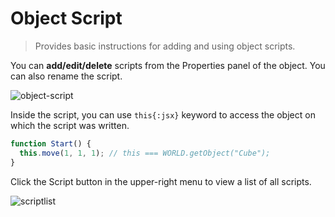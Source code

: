 # Object Script

> Provides basic instructions for adding and using object scripts.

You can **add/edit/delete** scripts from the Properties panel of the object. You can also rename the script.

![object-script](../../../images/scriptadd.png)

Inside the script, you can use `this{:jsx}` keyword to access the object on which the script was written.

```js showLineNumbers copy
function Start() {
  this.move(1, 1, 1); // this === WORLD.getObject("Cube");
}
```

Click the Script button in the upper-right menu to view a list of all scripts.

![scriptlist](../../../images/scriptlist.png)
